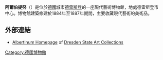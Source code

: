 '''阿爾伯提努'''（{{lang-de|Albertinum}}）是位於[[德國|德國]]城市[[德雷斯登|德雷斯登]]的一座現代藝術博物館，地處德雷斯登市中心。博物館建築修建於1884年至1887年期間，主要收藏現代藝術的美術品。
==外部連結==
{{Commons-inline|Category:Albertinum|Albertinum}}
* [https://web.archive.org/web/20111203090959/http://www.skd.museum/en/museums-institutions/albertinum/index.html Albertinum Homepage] of [[Staatliche_Kunstsammlungen_Dresden|Dresden State Art Collections]]
[[Category:德國博物館|Category:德國博物館]]